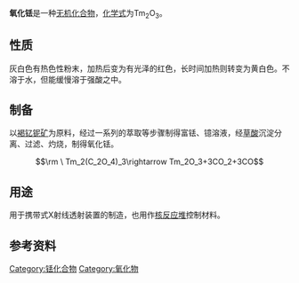 {{chembox
| Watchedfields = changed
| verifiedrevid = 428987369
| ImageFile = Tl2O3structure.jpg 
| ImageName = 氧化铥
| OtherNames = 三氧化二铥
| Section1 = {{Chembox Identifiers
| CASNo_Ref = {{cascite|correct|CAS}}
| CASNo = 12036-44-1
| PubChem = 159411
| InChI = 1S/3O.2Tm/q3*-2;2*+3
| SMILES = [O-2].[O-2].[O-2].[Tm+3].[Tm+3]
  }}
| Section2 = {{Chembox Properties
|   Formula = Tm<sub>2</sub>O<sub>3</sub>
|   MolarMass = 385.866 g/mol
|   Appearance = 白色至绿色[[立方晶系|立方]]结晶
|   Density = 8.6 g/cm<sup>3</sup>
|   SolubleOther = 微溶于酸
|   MeltingPt = 2341 °C
|   BoilingPt = 3945 °C<ref name="hand">{{Citation
 | last = Lide| first = David R. | year = 1998
 | title = Handbook of Chemistry and Physics
 | edition = 87 | publication-place = Boca Raton, FL | publisher = CRC Press | isbn = 0849305942
 | pages = 447}}</ref>
}}
| Section3 = {{Chembox Structure
|   CrystalStruct = [[立方晶系|立方晶系]]，[[皮尔逊符号|cI80]]
|   SpaceGroup = Ia-3, No. 206
}}
}}
'''氧化铥'''是一种[[无机化合物|无机化合物]]，[[化学式|化学式]]为Tm<sub>2</sub>O<sub>3</sub>。

==性质==
灰白色有热色性粉末，加热后变为有光泽的红色，长时间加热则转变为黄白色。不溶于水，但能缓慢溶于强酸之中。

==制备==
以[[褐钇铌矿|褐钇铌矿]]为原料，经过一系列的萃取等步骤制得富铥、镱溶液，经[[草酸|草酸]]沉淀分离、过滤、灼烧，制得氧化铥。
:<math>\rm \ Tm_2(C_2O_4)_3\rightarrow Tm_2O_3+3CO_2+3CO</math>

==用途==
用于携带式X射线透射装置的制造，也用作[[核反应堆|核反应堆]]控制材料。

==参考资料==
{{reflist}}

{{铥化合物}}
{{氧化物}}

[[Category:铥化合物|Category:铥化合物]]
[[Category:氧化物|Category:氧化物]]

{{无机化合物小作品}}